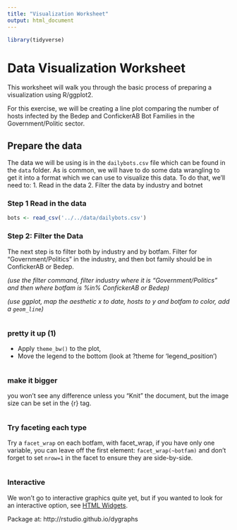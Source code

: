 ```yaml
---
title: "Visualization Worksheet"
output: html_document
---
```


```r
library(tidyverse)
```

# Data Visualization Worksheet
This worksheet will walk you through the basic process of preparing a visualization using R/ggplot2.  

For this exercise, we will be creating a line plot comparing the number of hosts infected by the Bedep and ConfickerAB Bot Families in the Government/Politic sector.

## Prepare the data
The data we will be using is in the `dailybots.csv` file which can be found in the `data` folder.  As is common, we will have to do some data wrangling to get it into a format which we can use to visualize this data.  To do that, we'll need to:
1.  Read in the data
2.  Filter the data by industry and botnet

###  Step 1 Read in the data

```r
bots <- read_csv('../../data/dailybots.csv')

```

### Step 2: Filter the Data
The next step is to filter both by industry and by botfam. Filter for "Government/Politics" in the industry, and then bot family should be in ConfickerAB or Bedep.

_(use the filter command, filter industry where it is "Government/Politics" and then where botfam is %in% ConfickerAB or Bedep)_

_(use ggplot, map the aesthetic x to date, hosts to y and botfam to color, add a `geom_line`)_


```r

```

### pretty it up (1)

* Apply `theme_bw()` to the plot,
* Move the legend to the bottom (look at ?theme for 'legend_position')

```r

```

### make it bigger

you won't see any difference unless you "Knit" the document, but the image size 
can be set in the {r} tag.

```r

```

### Try faceting each type

Try a `facet_wrap` on each botfam, with facet_wrap, if you have only one
variable, you can leave off the first element: `facet_wrap(~botfam)` and 
don't forget to set `nrow=1` in the facet to ensure they are side-by-side.

```r

```

### Interactive

We won't go to interactive graphics quite yet, but if you wanted to look for an interactive option, see
[HTML Widgets](http://www.htmlwidgets.org/showcase_dygraphs.html).

Package at: http://rstudio.github.io/dygraphs

